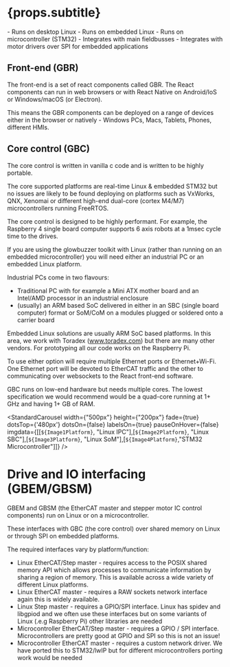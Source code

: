 

# {props.subtitle}

<Tldr>
    - Runs on desktop Linux
    - Runs on embedded Linux
    - Runs on microcontroller (STM32)
    - Integrates with main fieldbusses
    - Integrates with motor drivers over SPI for embedded applications
</Tldr>


## Front-end (GBR)

The front-end is a set of react components called GBR. The React components can run in web browsers or with React Native on Android/IoS or Windows/macOS (or Electron).

This means the GBR components can be deployed on a range of devices either in the browser or natively - Windows PCs, Macs, Tablets, Phones, different HMIs.

## Core control (GBC)
The core control is written in vanilla c code and is written to be highly portable.

The core supported platforms are real-time Linux & embedded STM32 but no issues are likely to be found deploying on platforms such as VxWorks, QNX, Xenomai or different high-end dual-core (cortex M4/M7) microcontrollers running FreeRTOS.

The core control is designed to be highly performant. For example, the Raspberry 4 single board computer supports 6 axis robots at a 1msec cycle time to the drives.

If you are using the glowbuzzer toolkit with Linux (rather than running on an embedded microcontroller) you will need either an industrial PC or an embedded Linux platform.

Industrial PCs come in two flavours:
* Traditional PC with for example a Mini ATX mother board and an Intel/AMD processor in an industrial enclosure
* (usually) an ARM based SoC delivered in either in an SBC (single board computer) format or SoM/CoM on a modules plugged or soldered onto a carrier board


Embedded Linux solutions are usually ARM SoC based platforms. In this area, we work with Toradex (www.toradex.com) but there are many other vendors. For prototyping all our code works on the Raspberry Pi.

To use either option will require multiple Ethernet ports or Ethernet+Wi-Fi. One Ethernet port will be devoted to EtherCAT traffic and the other to communicating over websockets to the React front-end software.

GBC runs on low-end hardware but needs multiple cores. The lowest specification we would recommend would be a quad-core running at 1+ GHz and having 1+ GB of RAM.


<StandardCarousel width={"500px"} height={"200px"} fade={true} dotsTop={'480px'} dotsOn={false} labelsOn={true} pauseOnHover={false} imgdata={[[`${Image1Platform}`, "Linux IPC"],[`${Image2Platform}`, "Linux SBC"],[`${Image3Platform}`, "Linux SoM"],[`${Image4Platform}`,"STM32 Microcontroller"]]} />

# Drive and IO interfacing (GBEM/GBSM)

GBEM and GBSM (the EtherCAT master and stepper motor IC control components) run on Linux or on a microcontroller.

These interfaces with GBC (the core control) over shared memory on Linux or through SPI on embedded platforms.

The required interfaces vary by platform/function:

* Linux EtherCAT/Step master - requires access to the POSIX shared memory API which allows processes to communicate information by sharing a region of memory. This is available across a wide variety of different Linux platforms.
* Linux EtherCAT master - requires a RAW sockets network interface again this is widely available.
* Linux Step master - requires a GPIO/SPI interface. Linux has spidev and libgpiod and we often use these interfaces but on some variants of Linux (.e.g Raspberry Pi) other libraries are needed
* Microcontroller EtherCAT/Step master - requires a GPIO / SPI interface. Microcontrollers are pretty good at GPIO and SPI so this is not an issue!
* Microcontroller EtherCAT master - requires a custom network driver. We have ported this to STM32/lwIP but for different microcontrollers porting work would be needed

